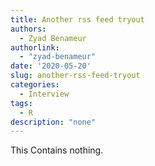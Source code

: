 ```yaml
---
title: Another rss feed tryout
authors: 
  - Zyad Benameur
authorlink: 
  - "zyad-benameur"
date: '2020-05-20'
slug: another-rss-feed-tryout
categories:
  - Interview
tags:
  - R
description: "none"
---
```


This Contains nothing.